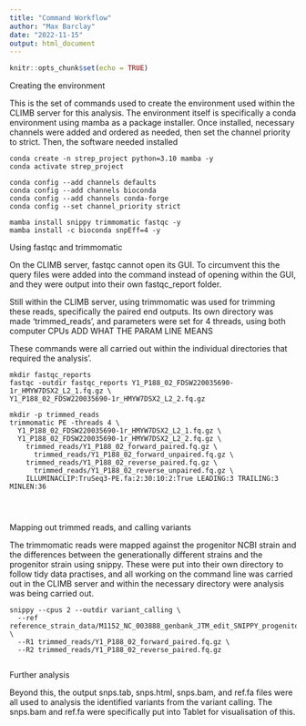 ```yaml
---
title: "Command Workflow"
author: "Max Barclay"
date: "2022-11-15"
output: html_document
---
```


```r
knitr::opts_chunk$set(echo = TRUE)
```

Creating the environment

This is the set of commands used to create the environment used within the CLIMB server for this analysis. The environment itself is specifically a conda environment using mamba as a package installer. Once installed, necessary channels were added and ordered as needed, then set the channel priority to strict. Then, the software needed installed



```Conda

conda create -n strep_project python=3.10 mamba -y
conda activate strep_project

conda config --add channels defaults
conda config --add channels bioconda
conda config --add channels conda-forge
conda config --set channel_priority strict

mamba install snippy trimmomatic fastqc -y
mamba install -c bioconda snpEff=4 -y
```

Using fastqc and trimmomatic

On the CLIMB server, fastqc cannot open its GUI. To circumvent this the query files were added into the command instead of opening within the GUI, and they were output into their own fastqc_report folder. 

Still within the CLIMB server, using trimmomatic was used for trimming these reads, specifically the paired end outputs. Its own directory was made 'trimmed_reads', and parameters were set for 4 threads, using both computer CPUs ADD WHAT THE PARAM LINE MEANS

These commands were all carried out within the individual directories that required the analysis'.

```Quality

mkdir fastqc_reports
fastqc -outdir fastqc_reports Y1_P188_02_FDSW220035690-1r_HMYW7DSX2_L2_1.fq.gz \
Y1_P188_02_FDSW220035690-1r_HMYW7DSX2_L2_2.fq.gz

mkdir -p trimmed_reads
trimmomatic PE -threads 4 \
  Y1_P188_02_FDSW220035690-1r_HMYW7DSX2_L2_1.fq.gz \
  Y1_P188_02_FDSW220035690-1r_HMYW7DSX2_L2_2.fq.gz \
    trimmed_reads/Y1_P188_02_forward_paired.fq.gz \
      trimmed_reads/Y1_P188_02_forward_unpaired.fq.gz \
    trimmed_reads/Y1_P188_02_reverse_paired.fq.gz \
      trimmed_reads/Y1_P188_02_reverse_unpaired.fq.gz \
    ILLUMINACLIP:TruSeq3-PE.fa:2:30:10:2:True LEADING:3 TRAILING:3 MINLEN:36




```

Mapping out trimmed reads, and calling variants

The trimmomatic reads were mapped against the progenitor NCBI strain and the differences between the generationally different strains and the progenitor strain using snippy. These were put into their own directory to follow tidy data practises, and all working on the command line was carried out in the CLIMB server and within the necessary directory were analysis was being carried out.



```Read

snippy --cpus 2 --outdir variant_calling \
  --ref reference_strain_data/M1152_NC_003888_genbank_JTM_edit_SNIPPY_progenitor.gb \
  --R1 trimmed_reads/Y1_P188_02_forward_paired.fq.gz \
  --R2 trimmed_reads/Y1_P188_02_reverse_paired.fq.gz


```


Further analysis

Beyond this, the output snps.tab, snps.html, snps.bam, and ref.fa files were all used to analysis the identified variants from the variant calling. The snps.bam and ref.fa were specifically put into Tablet for visualisation of this.


